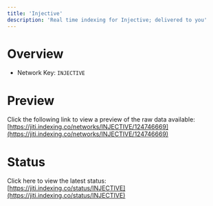 ```yaml
---
title: 'Injective'
description: 'Real time indexing for Injective; delivered to you'
---
```


# Overview
- Network Key: `INJECTIVE`

# Preview
Click the following link to view a preview of the raw data available: [https://jiti.indexing.co/networks/INJECTIVE/124746669](https://jiti.indexing.co/networks/INJECTIVE/124746669)

# Status
Click here to view the latest status: [https://jiti.indexing.co/status/INJECTIVE](https://jiti.indexing.co/status/INJECTIVE)
